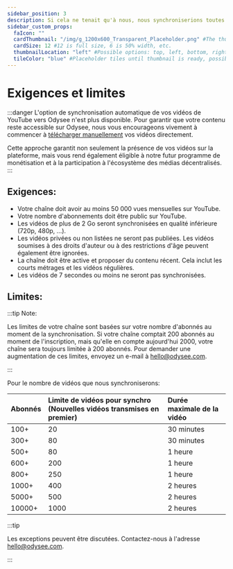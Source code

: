 ---
sidebar_position: 3
description: Si cela ne tenait qu'à nous, nous synchroniserions toutes les chaînes qui le demandent, sans aucune restriction. Malheureusement, nos ressources de synchronisation YouTube sont limitées et nous devons les répartir au mieux.
sidebar_custom_props:
  faIcon: ""
  cardThumbnail: "/img/g_1200x600_Transparent_Placeholder.png" #The thumbnail on the category card.
  cardSize: 12 #12 is full size, 6 is 50% width, etc.
  thumbnailLocation: "left" #Possible options: top, left, bottom, right, none
  tileColor: "blue" #Placeholder tiles until thumbnail is ready, possible options: blue, cream, darkpurple, lightpurple, mauve, orange, pink, none
---

# Exigences et limites

:::danger L'option de synchronisation automatique de vos vidéos de YouTube vers Odysee n'est plus disponible. Pour garantir que votre contenu reste accessible sur Odysee, nous vous encourageons vivement à commencer à [télécharger manuellement](https://help.odysee.tv/fr/category-uploading/) vos vidéos directement.

Cette approche garantit non seulement la présence de vos vidéos sur la plateforme, mais vous rend également éligible à notre futur programme de monétisation et à la participation à l'écosystème des médias décentralisés.
:::

## Exigences:

- Votre chaîne doit avoir au moins 50 000 vues mensuelles sur YouTube.
- Votre nombre d'abonnements doit être public sur YouTube.
- Les vidéos de plus de 2 Go seront synchronisées en qualité inférieure (720p, 480p, ...).
- Les vidéos privées ou non listées ne seront pas publiées. Les vidéos soumises à des droits d'auteur ou à des restrictions d'âge peuvent également être ignorées.
- La chaîne doit être active et proposer du contenu récent. Cela inclut les courts métrages et les vidéos régulières.
- Les vidéos de 7 secondes ou moins ne seront pas synchronisées.

## Limites:

:::tip Note:

Les limites de votre chaîne sont basées sur votre nombre d'abonnés au moment de la synchronisation. Si votre chaîne comptait 200 abonnés au moment de l'inscription, mais qu'elle en compte aujourd'hui 2000, votre chaîne sera toujours limitée à 200 abonnés. Pour demander une augmentation de ces limites, envoyez un e-mail à hello@odysee.com.

:::

Pour le nombre de vidéos que nous synchroniserons:

|Abonnés| Limite de vidéos pour synchro (Nouvelles vidéos transmises en premier) | Durée maximale de la vidéo |
|:-|:-|:-|
|100+|20|30 minutes|
|300+|80|30 minutes|
|500+|80|1 heure|
|600+|200|1 heure|
|800+|250|1 heure|
|1000+|400|2 heures|
|5000+|500|2 heures|
|10000+|1000|2 heures|

:::tip

Les exceptions peuvent être discutées. Contactez-nous à l'adresse hello@odysee.com.

:::